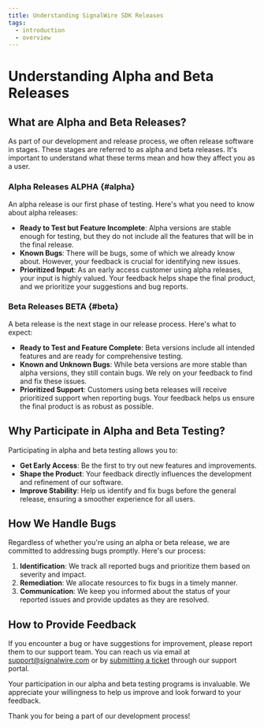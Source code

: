 ```yaml
---
title: Understanding SignalWire SDK Releases
tags:
  - introduction
  - overview
---
```


# Understanding Alpha and Beta Releases

## **What are Alpha and Beta Releases?**

As part of our development and release process, we often release software in stages. These stages are referred to as alpha and beta releases. It's important to understand what these terms mean and how they affect you as a user.


### Alpha Releases <span className="badge badge--danger">ALPHA</span> {#alpha}

An alpha release is our first phase of testing. Here's what you need to know about alpha releases:
- **Ready to Test but Feature Incomplete**: Alpha versions are stable enough for testing, but they do not include all the features that will be in the final release.
- **Known Bugs**: There will be bugs, some of which we already know about. However, your feedback is crucial for identifying new issues.
- **Prioritized Input**: As an early access customer using alpha releases, your input is highly valued. Your feedback helps shape the final product, and we prioritize your suggestions and bug reports.

### Beta Releases <span className="badge badge--warning">BETA</span> {#beta}

A beta release is the next stage in our release process. Here's what to expect:
- **Ready to Test and Feature Complete**: Beta versions include all intended features and are ready for comprehensive testing.
- **Known and Unknown Bugs**: While beta versions are more stable than alpha versions, they still contain bugs. We rely on your feedback to find and fix these issues.
- **Prioritized Support**: Customers using beta releases will receive prioritized support when reporting bugs. Your feedback helps us ensure the final product is as robust as possible.

## **Why Participate in Alpha and Beta Testing?**

Participating in alpha and beta testing allows you to:
- **Get Early Access**: Be the first to try out new features and improvements.
- **Shape the Product**: Your feedback directly influences the development and refinement of our software.
- **Improve Stability**: Help us identify and fix bugs before the general release, ensuring a smoother experience for all users.

## How We Handle Bugs

Regardless of whether you're using an alpha or beta release, we are committed to addressing bugs promptly. Here's our process:
1. **Identification**: We track all reported bugs and prioritize them based on severity and impact.
2. **Remediation**: We allocate resources to fix bugs in a timely manner.
3. **Communication**: We keep you informed about the status of your reported issues and provide updates as they are resolved.



## **How to Provide Feedback**

If you encounter a bug or have suggestions for improvement, please report them to our support team. You can reach us via email at [support@signalwire.com](mailto:support@signalwire.com)
or by [submitting a ticket](/platform/dashboard/get-started/explore#support) through our support portal.


Your participation in our alpha and beta testing programs is invaluable. We appreciate your willingness to help us improve and look forward to your feedback.

Thank you for being a part of our development process!
